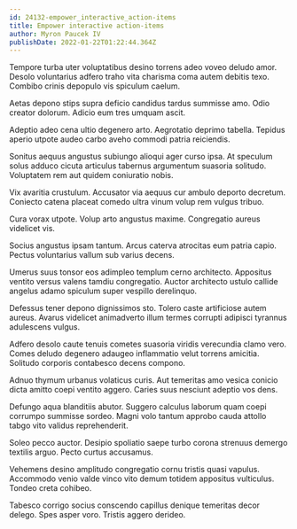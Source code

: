 ```yaml
---
id: 24132-empower_interactive_action-items
title: Empower interactive action-items
author: Myron Paucek IV
publishDate: 2022-01-22T01:22:44.364Z
---
```


Tempore turba uter voluptatibus desino torrens adeo voveo deludo amor. Desolo voluntarius adfero traho vita charisma coma autem debitis texo. Combibo crinis depopulo vis spiculum caelum.

Aetas depono stips supra deficio candidus tardus summisse amo. Odio creator dolorum. Adicio eum tres umquam ascit.

Adeptio adeo cena ultio degenero arto. Aegrotatio deprimo tabella. Tepidus aperio utpote audeo carbo aveho commodi patria reiciendis.

Sonitus aequus angustus subiungo alioqui ager curso ipsa. At speculum solus adduco cicuta articulus tabernus argumentum suasoria solitudo. Voluptatem rem aut quidem coniuratio nobis.

Vix avaritia crustulum. Accusator via aequus cur ambulo deporto decretum. Coniecto catena placeat comedo ultra vinum volup rem vulgus tribuo.

Cura vorax utpote. Volup arto angustus maxime. Congregatio aureus videlicet vis.

Socius angustus ipsam tantum. Arcus caterva atrocitas eum patria capio. Pectus voluntarius vallum sub varius decens.

Umerus suus tonsor eos adimpleo templum cerno architecto. Appositus ventito versus valens tamdiu congregatio. Auctor architecto ustulo callide angelus adamo spiculum super vespillo derelinquo.

Defessus tener depono dignissimos sto. Tolero caste artificiose autem aureus. Avarus videlicet animadverto illum termes corrupti adipisci tyrannus adulescens vulgus.

Adfero desolo caute tenuis cometes suasoria viridis verecundia clamo vero. Comes deludo degenero adaugeo inflammatio velut torrens amicitia. Solitudo corporis contabesco decens compono.

Adnuo thymum urbanus volaticus curis. Aut temeritas amo vesica conicio dicta amitto coepi ventito aggero. Caries suus nesciunt adeptio vos dens.

Defungo aqua blanditiis abutor. Suggero calculus laborum quam coepi corrumpo summisse sordeo. Magni volo tantum approbo cauda attollo tabgo vito validus reprehenderit.

Soleo pecco auctor. Desipio spoliatio saepe turbo corona strenuus demergo textilis arguo. Pecto curtus accusamus.

Vehemens desino amplitudo congregatio cornu tristis quasi vapulus. Accommodo venio valde vinco vito demum totidem appositus vulticulus. Tondeo creta cohibeo.

Tabesco corrigo socius conscendo capillus denique temeritas decor delego. Spes asper voro. Tristis aggero derideo.
